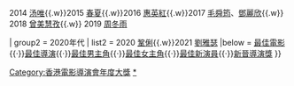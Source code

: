 {{Navbox with columns
|name    = 香港電影導演會年度大獎最佳女主角
|title = [[香港電影導演會年度大獎|<span style="color:#FFFFFF;">香港電影導演會年度大獎</span>]][[香港電影導演會年度大獎最佳女主角|<span style="color:#FFC0CB;">最佳女主角</span>]]
|titlestyle = background:#743481;color:white;
|groupstyle = background:#743481;color:white;
| group1 = 2010年代
| list1  = 2013 [[章子怡]]{{.w}}2014 [[汤唯]]{{.w}}2015 [[春夏]]{{.w}}2016 [[惠英紅]]{{.w}}2017 [[毛舜筠]]、[[鄧麗欣]]{{.w}} 2018 [[曾美慧孜]]{{.w}} 2019 [[周冬雨]]

| group2 = 2020年代
| list2  = 2020 [[鞏俐]]{{.w}}2021 [[劉雅瑟]]
|below  = [[香港電影導演會年度大獎最佳電影|最佳電影]]{{·}}[[香港電影導演會年度大獎最佳導演|最佳導演]]{{·}}[[香港電影導演會年度大獎最佳男主角|最佳男主角]]{{·}}[[香港電影導演會年度大獎最佳女主角|最佳女主角]]{{·}}[[香港電影導演會年度大獎最佳新演員|最佳新演員]]{{·}}[[香港電影導演會年度大獎新晉導演獎|新晉導演獎]]
}}
<noinclude>
[[Category:香港電影導演會年度大獎]]
[[Category:香港電影導演會獎最佳女主角得主|*]]
</noinclude>